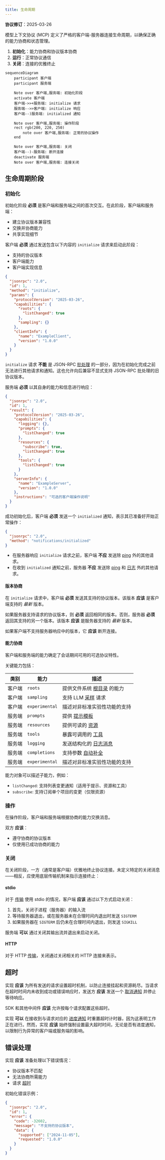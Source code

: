 ```yaml
---
title: 生命周期
---
```


<Info>**协议修订**：2025-03-26</Info>

模型上下文协议 (MCP) 定义了严格的客户端-服务器连接生命周期，以确保正确的能力协商和状态管理。

1. **初始化**：能力协商和协议版本协商
2. **运行**：正常协议通信
3. **关闭**：连接的优雅终止

```mermaid
sequenceDiagram
    participant 客户端
    participant 服务端

    Note over 客户端,服务端: 初始化阶段
    activate 客户端
    客户端->>+服务端: initialize 请求
    服务端-->>客户端: initialize 响应
    客户端--)服务端: initialized 通知

    Note over 客户端,服务端: 操作阶段
    rect rgb(200, 220, 250)
        note over 客户端,服务端: 正常的协议操作
    end

    Note over 客户端,服务端: 关闭
    客户端--)-服务端: 断开连接
    deactivate 服务端
    Note over 客户端,服务端: 连接关闭
```

## 生命周期阶段

### 初始化

初始化阶段 **必须** 是客户端和服务端之间的首次交互。在此阶段，客户端和服务端：

- 建立协议版本兼容性
- 交换并协商能力
- 共享实现细节

客户端 **必须** 通过发送包含以下内容的 `initialize` 请求来启动此阶段：

- 支持的协议版本
- 客户端能力
- 客户端实现信息

```json
{
  "jsonrpc": "2.0",
  "id": 1,
  "method": "initialize",
  "params": {
    "protocolVersion": "2025-03-26",
    "capabilities": {
      "roots": {
        "listChanged": true
      },
      "sampling": {}
    },
    "clientInfo": {
      "name": "ExampleClient",
      "version": "1.0.0"
    }
  }
}
```

`initialize` 请求 **不能** 是 JSON-RPC [批处理](https://www.jsonrpc.org/specification#batch) 的一部分，因为在初始化完成之前无法进行其他请求和通知。这也允许向后兼容不显式支持 JSON-RPC 批处理的旧协议版本。

服务端 **必须** 以其自身的能力和信息进行响应：

```json
{
  "jsonrpc": "2.0",
  "id": 1,
  "result": {
    "protocolVersion": "2025-03-26",
    "capabilities": {
      "logging": {},
      "prompts": {
        "listChanged": true
      },
      "resources": {
        "subscribe": true,
        "listChanged": true
      },
      "tools": {
        "listChanged": true
      }
    },
    "serverInfo": {
      "name": "ExampleServer",
      "version": "1.0.0"
    },
    "instructions": "可选的客户端操作说明"
  }
}
```

成功初始化后，客户端 **必须** 发送一个 `initialized` 通知，表示其已准备好开始正常操作：

```json
{
  "jsonrpc": "2.0",
  "method": "notifications/initialized"
}
```

- 在服务器响应 `initialize` 请求之前，客户端 **不应** 发送除 [ping](/specification/2025-03-26/basic/utilities/ping) 外的其他请求。
- 在收到 `initialized` 通知之前，服务器 **不应** 发送除 [ping](/specification/2025-03-26/basic/utilities/ping) 和 [日志](/specification/2025-03-26/server/utilities/logging) 外的其他请求。

#### 版本协商

在 `initialize` 请求中，客户端 **必须** 发送其支持的协议版本。该版本 **应该** 是客户端支持的 _最新_ 版本。

如果服务器支持请求的协议版本，则 **必须** 返回相同的版本。否则，服务器 **必须** 返回其支持的另一个版本。该版本 **应该** 是服务器支持的 _最新_ 版本。

如果客户端不支持服务器响应中的版本，它 **应该** 断开连接。

#### 能力协商

客户端和服务端的能力确定了会话期间可用的可选协议特性。

关键能力包括：

| 类别   | 能力         | 描述                                                                                     |
| ------ | ------------ | ---------------------------------------------------------------------------------------- |
| 客户端 | `roots`      | 提供文件系统 [根目录](/specification/2025-03-26/client/roots) 的能力                      |
| 客户端 | `sampling`   | 支持 LLM [采样](/specification/2025-03-26/client/sampling) 请求                           |
| 客户端 | `experimental` | 描述对非标准实验性功能的支持                                                             |
| 服务端 | `prompts`    | 提供 [提示模板](/specification/2025-03-26/server/prompts)                                 |
| 服务端 | `resources`  | 提供可读的 [资源](/specification/2025-03-26/server/resources)                             |
| 服务端 | `tools`      | 暴露可调用的 [工具](/specification/2025-03-26/server/tools)                               |
| 服务端 | `logging`    | 发送结构化的 [日志消息](/specification/2025-03-26/server/utilities/logging)               |
| 服务端 | `completions`| 支持参数 [自动补全](/specification/2025-03-26/server/utilities/completion)                |
| 服务端 | `experimental` | 描述对非标准实验性功能的支持                                                             |

能力对象可以描述子能力，例如：

- `listChanged`: 支持列表变更通知（适用于提示、资源和工具）
- `subscribe`: 支持订阅单个项目的变更（仅限资源）

### 操作

在操作阶段，客户端和服务端根据协商的能力交换消息。

双方 **应该**：

- 遵守协商的协议版本
- 仅使用已成功协商的能力

### 关闭

在关闭阶段，一方（通常是客户端）优雅地终止协议连接。未定义特定的关闭消息——相反，应使用底层传输机制来指示连接终止：

#### stdio

对于 [传输](/specification/2025-03-26/basic/transports) 使用 stdio 的情况，客户端 **应该** 通过以下方式启动关闭：

1. 首先，关闭子进程（服务器）的输入流
2. 等待服务器退出，或在服务器未在合理时间内退出时发送 `SIGTERM`
3. 如果服务器在 `SIGTERM` 后仍未在合理时间内退出，则发送 `SIGKILL`

服务端 **可以** 通过关闭其输出流并退出来启动关闭。

#### HTTP

对于 HTTP [传输](/specification/2025-03-26/basic/transports)，关闭通过关闭相关的 HTTP 连接来表示。

## 超时

实现 **应该** 为所有发送的请求设置超时机制，以防止连接挂起和资源耗尽。当请求在超时时间内未收到成功或错误响应时，发送方 **应该** 发送一个 [取消通知](/specification/2025-03-26/basic/utilities/cancellation) 并停止等待响应。

SDK 和其他中间件 **应该** 允许按每个请求配置这些超时。

实现 **可以** 在接收到与请求对应的 [进度通知](/specification/2025-03-26/basic/utilities/progress) 时重置超时计时器，因为这表明工作正在进行。然而，实现 **应该** 始终强制设置最大超时时间，无论是否有进度通知，以限制行为异常的客户端或服务端的影响。

## 错误处理

实现 **应该** 准备处理以下错误情况：

- 协议版本不匹配
- 无法协商所需能力
- 请求 [超时](#超时)

初始化错误示例：

```json
{
  "jsonrpc": "2.0",
  "id": 1,
  "error": {
    "code": -32602,
    "message": "不支持的协议版本",
    "data": {
      "supported": ["2024-11-05"],
      "requested": "1.0.0"
    }
  }
}
```